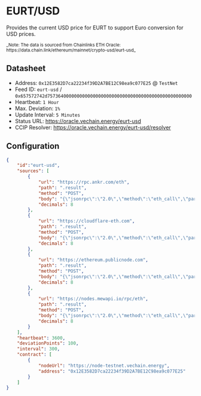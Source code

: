 # EURT/USD

Provides the current USD price for EURT to support Euro conversion for USD prices.

<small>
_Note: The data is sourced from Chainlinks ETH Oracle: https://data.chain.link/ethereum/mainnet/crypto-usd/eurt-usd_
</small>

## Datasheet

* Address: `0x12E3582D7ca22234f39D2A7BE12C98ea9c077E25` @ `TestNet`
* Feed ID: `eurt-usd` / `0x657572742d757364000000000000000000000000000000000000000000000000`
* Heartbeat: `1 Hour`
* Max. Deviation: `1%`
* Update Interval: `5 Minutes`
* Status URL: https://oracle.vechain.energy/eurt-usd
* CCIP Resolver: https://oracle.vechain.energy/eurt-usd/resolver

## Configuration

```json
{
    "id":"eurt-usd",
    "sources": [
        {                           
            "url": "https://rpc.ankr.com/eth",
            "path": ".result",
            "method": "POST",
            "body": "{\"jsonrpc\":\"2.0\",\"method\":\"eth_call\",\"params\":[{\"to\":\"0x01d391a48f4f7339ac64ca2c83a07c22f95f587a\",\"data\":\"0x50d25bcd\"},\"latest\"],\"id\":\"1\"}",
            "decimals": 8
        },
        {                           
            "url": "https://cloudflare-eth.com",
            "path": ".result",
            "method": "POST",
            "body": "{\"jsonrpc\":\"2.0\",\"method\":\"eth_call\",\"params\":[{\"to\":\"0x01d391a48f4f7339ac64ca2c83a07c22f95f587a\",\"data\":\"0x50d25bcd\"},\"latest\"],\"id\":\"1\"}",
            "decimals": 8
        },
        {                           
            "url": "https://ethereum.publicnode.com",
            "path": ".result",
            "method": "POST",
            "body": "{\"jsonrpc\":\"2.0\",\"method\":\"eth_call\",\"params\":[{\"to\":\"0x01d391a48f4f7339ac64ca2c83a07c22f95f587a\",\"data\":\"0x50d25bcd\"},\"latest\"],\"id\":\"1\"}",
            "decimals": 8
        },
        {                           
            "url": "https://nodes.mewapi.io/rpc/eth",
            "path": ".result",
            "method": "POST",
            "body": "{\"jsonrpc\":\"2.0\",\"method\":\"eth_call\",\"params\":[{\"to\":\"0x01d391a48f4f7339ac64ca2c83a07c22f95f587a\",\"data\":\"0x50d25bcd\"},\"latest\"],\"id\":\"1\"}",
            "decimals": 8
        }
    ],
    "heartbeat": 3600,
    "deviationPoints": 100,
    "interval": 300,
    "contract": [
        {
            "nodeUrl": "https://node-testnet.vechain.energy",
            "address": "0x12E3582D7ca22234f39D2A7BE12C98ea9c077E25"
        }
    ]
}
```